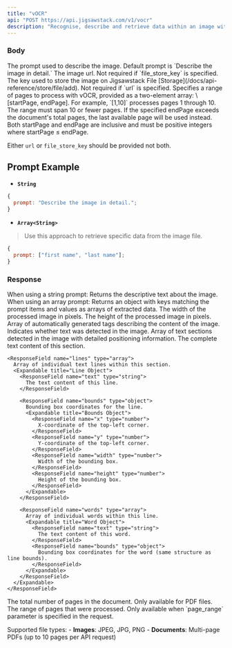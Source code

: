 ```yaml
---
title: "vOCR"
api: "POST https://api.jigsawstack.com/v1/vocr"
description: "Recognise, describe and retrieve data within an image with great accuracy."
---
```



### Body

<ParamField body="prompt" type="string | Array<string> | object">
  The prompt used to describe the image. Default prompt is `Describe the image in detail.`
  
</ParamField>

<ParamField body="url" type="string">
  The image url. Not required if `file_store_key` is specified.
</ParamField>

<ParamField body="file_store_key" type="string">
  The key used to store the image on Jigsawstack File [Storage](/docs/api-reference/store/file/add). Not required if `url` is specified.
</ParamField>

<ParamField body="page_range" type="Array<number>">
  Specifies a range of pages to process with vOCR, provided as a two-element array: \[startPage, endPage]. For example, `[1,10]` processes pages 1
  through 10. The range must span 10 or fewer pages. If the specified endPage exceeds the document's total pages, the last available page will be used
  instead. Both startPage and endPage are inclusive and must be positive integers where startPage ≤ endPage.
</ParamField>

<Info>Either `url` or `file_store_key` should be provided not both.</Info>

## Prompt Example

- **`String`**

```javascript
{
  prompt: "Describe the image in detail.";
}
```

- **`Array<String>`**

> Use this approach to retrieve specific data from the image file.

```javascript
{
  prompt: ["first name", "last name"];
}
```

<Snippet file="header.mdx" />

### Response

<BasicResponse/>
<ResponseField name="context" type="string | object">
  When using a string prompt: Returns the descriptive text about the image.
  When using an array prompt: Returns an object with keys matching the prompt items and values as arrays of extracted data.
</ResponseField>

<ResponseField name="width" type="number">
  The width of the processed image in pixels.
</ResponseField>

<ResponseField name="height" type="number">
  The height of the processed image in pixels.
</ResponseField>

<ResponseField name="tags" type="string[]">
  Array of automatically generated tags describing the content of the image.
</ResponseField>

<ResponseField name="has_text" type="boolean">
  Indicates whether text was detected in the image.
</ResponseField>

<ResponseField name="sections" type="array">
  Array of text sections detected in the image with detailed positioning information.
  <Expandable title="Section Object">
    <ResponseField name="text" type="string">
      The complete text content of this section.
    </ResponseField>
    
    <ResponseField name="lines" type="array">
      Array of individual text lines within this section.
      <Expandable title="Line Object">
        <ResponseField name="text" type="string">
          The text content of this line.
        </ResponseField>
        
        <ResponseField name="bounds" type="object">
          Bounding box coordinates for the line.
          <Expandable title="Bounds Object">
            <ResponseField name="x" type="number">
              X-coordinate of the top-left corner.
            </ResponseField>
            <ResponseField name="y" type="number">
              Y-coordinate of the top-left corner.
            </ResponseField>
            <ResponseField name="width" type="number">
              Width of the bounding box.
            </ResponseField>
            <ResponseField name="height" type="number">
              Height of the bounding box.
            </ResponseField>
          </Expandable>
        </ResponseField>
        
        <ResponseField name="words" type="array">
          Array of individual words within this line.
          <Expandable title="Word Object">
            <ResponseField name="text" type="string">
              The text content of this word.
            </ResponseField>
            <ResponseField name="bounds" type="object">
              Bounding box coordinates for the word (same structure as line bounds).
            </ResponseField>
          </Expandable>
        </ResponseField>
      </Expandable>
    </ResponseField>
  </Expandable>
</ResponseField>

<ResponseField name="total_pages" type="number" optional>
  The total number of pages in the document. Only available for PDF files.
</ResponseField>

<ResponseField name="page_range" type="number[]" optional>
  The range of pages that were processed. Only available when `page_range` parameter is specified in the request.
</ResponseField>


<Info>Supported file types: - **Images**: JPEG, JPG, PNG - **Documents**: Multi-page PDFs (up to 10 pages per API request)</Info>

<VocrSnippet />
